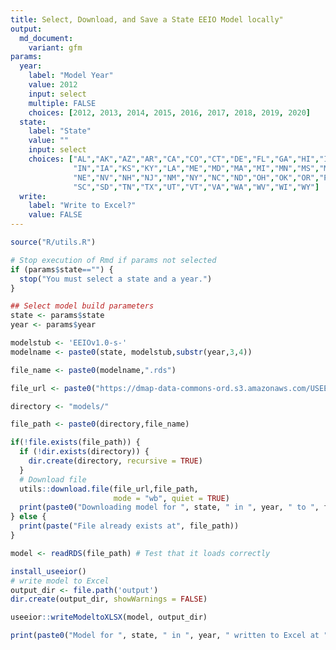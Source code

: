```yaml
---
title: Select, Download, and Save a State EEIO Model locally"
output:
  md_document:
    variant: gfm
params:
  year:
    label: "Model Year"
    value: 2012
    input: select
    multiple: FALSE
    choices: [2012, 2013, 2014, 2015, 2016, 2017, 2018, 2019, 2020]
  state:
    label: "State"
    value: ""
    input: select
    choices: ["AL","AK","AZ","AR","CA","CO","CT","DE","FL","GA","HI","ID","IL",
              "IN","IA","KS","KY","LA","ME","MD","MA","MI","MN","MS","MO","MT",
              "NE","NV","NH","NJ","NM","NY","NC","ND","OH","OK","OR","PA","RI",
              "SC","SD","TN","TX","UT","VT","VA","WA","WV","WI","WY"]
  write:
    label: "Write to Excel?"
    value: FALSE
---
```


```r
source("R/utils.R")

# Stop execution of Rmd if params not selected
if (params$state=="") {
  stop("You must select a state and a year.")
}

## Select model build parameters
state <- params$state
year <- params$year

modelstub <- 'EEIOv1.0-s-'
modelname <- paste0(state, modelstub,substr(year,3,4)) 

```

```r

file_name <- paste0(modelname,".rds")

file_url <- paste0("https://dmap-data-commons-ord.s3.amazonaws.com/USEEIO-State/",file_name)

directory <- "models/"

file_path <- paste0(directory,file_name)

if(!file.exists(file_path)) {
  if (!dir.exists(directory)) {
    dir.create(directory, recursive = TRUE)
  }
  # Download file
  utils::download.file(file_url,file_path,
                       mode = "wb", quiet = TRUE)
  print(paste0("Downloading model for ", state, " in ", year, " to ", file_path, "."))
} else {
  print(paste("File already exists at", file_path))
}

model <- readRDS(file_path) # Test that it loads correctly

```


```r
install_useeior()
# write model to Excel
output_dir <- file.path('output')
dir.create(output_dir, showWarnings = FALSE)

useeior::writeModeltoXLSX(model, output_dir)

print(paste0("Model for ", state, " in ", year, " written to Excel at ", output_dir, "."))
```

